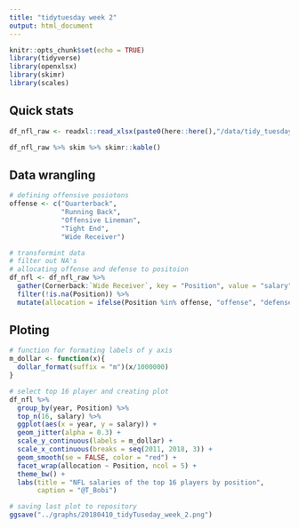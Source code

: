 ```yaml
---
title: "tidytuesday week 2"
output: html_document
---
```


```r
knitr::opts_chunk$set(echo = TRUE)
library(tidyverse)
library(openxlsx)
library(skimr)
library(scales)

```

## Quick stats



```r
df_nfl_raw <- readxl::read_xlsx(paste0(here::here(),"/data/tidy_tuesday_week2.xlsx"))

df_nfl_raw %>% skim %>% skimr::kable()

```

## Data wrangling

```r

# defining offensive posiotons
offense <- c("Quarterback", 
             "Running Back",
             "Offensive Lineman",
             "Tight End",
             "Wide Receiver")

# transformint data 
# filter out NA's
# allocating offense and defense to positoion
df_nfl <- df_nfl_raw %>% 
  gather(Cornerback:`Wide Receiver`, key = "Position", value = "salary") %>% 
  filter(!is.na(Position)) %>% 
  mutate(allocation = ifelse(Position %in% offense, "offense", "defense"))


```

## Ploting

```r

# function for formating labels of y axis
m_dollar <- function(x){
  dollar_format(suffix = "m")(x/1000000)
}

# select top 16 player and creating plot
df_nfl %>% 
  group_by(year, Position) %>% 
  top_n(16, salary) %>% 
  ggplot(aes(x = year, y = salary)) +
  geom_jitter(alpha = 0.3) +
  scale_y_continuous(labels = m_dollar) +
  scale_x_continuous(breaks = seq(2011, 2018, 3)) +
  geom_smooth(se = FALSE, color = "red") +
  facet_wrap(allocation ~ Position, ncol = 5) +
  theme_bw() +
  labs(title = "NFL salaries of the top 16 players by position",
       caption = "@T_Bobi")

# saving last plot to repository
ggsave("../graphs/20180410_tidyTuseday_week_2.png")


```

